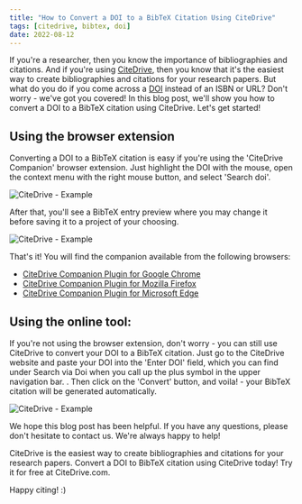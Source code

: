 ```yaml
---
title: "How to Convert a DOI to a BibTeX Citation Using CiteDrive"
tags: [citedrive, bibtex, doi]
date: 2022-08-12
---
```


If you're a researcher, then you know the importance of bibliographies and citations. And if you're using [CiteDrive](https://www.citedrive.com/), then you know that it's the easiest way to create bibliographies and citations for your research papers. But what do you do if you come across a [DOI](/fields/doi/) instead of an ISBN or URL? Don't worry - we've got you covered! In this blog post, we'll show you how to convert a DOI to a BibTeX citation using CiteDrive. Let's get started!



<CiteDrive />


## Using the browser extension
Converting a DOI to a BibTeX citation is easy if you're using the 'CiteDrive Companion' browser extension. Just highlight the DOI with the mouse, open the context menu with the right mouse button, and select 'Search doi'.

![CiteDrive - Example](@assets/images/tutorial/browserextension-search-doi.png)

After that, you'll see a BibTeX entry preview where you may change it before saving it to a project of your choosing.

![CiteDrive - Example](@assets/images/tutorial/browserextension-bibtex-preview.png)



That's it! You will find the companion available from the following browsers:

* [CiteDrive Companion Plugin for Google Chrome](https://chrome.google.com/webstore/detail/citedrive-bibtex-companio/gmmonfphegngpcbcapfbgembkjeookik)
* [CiteDrive Companion Plugin for Mozilla Firefox](https://addons.mozilla.org/af/firefox/addon/citedrive-companion/)
* [CiteDrive Companion Plugin for Microsoft Edge](https://microsoftedge.microsoft.com/addons/detail/citedrive-bibtex-compan/kpmepfpbjehnlgfbcnbmgihklkkmfnpo)


## Using the online tool:
If you're not using the browser extension, don't worry - you can still use CiteDrive to convert your DOI to a BibTeX citation. Just go to the CiteDrive website and paste your DOI into the 'Enter DOI' field, which you can find under Search via Doi when you call up the plus symbol in the upper navigation bar. . Then click on the 'Convert' button, and voila! - your BibTeX citation will be generated automatically.

![CiteDrive - Example](@assets/images/tutorial/citedrive-search-doi.png)






We hope this blog post has been helpful. If you have any questions, please don't hesitate to contact us. We're always happy to help!

CiteDrive is the easiest way to create bibliographies and citations for your research papers. Convert a DOI to BibTeX citation using CiteDrive today! Try it for free at CiteDrive.com.

Happy citing! :)
